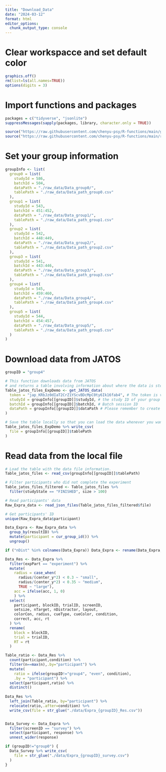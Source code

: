 ```yaml
---
title: "Download_Data"
date: "2024-03-12"
format: html
editor_options: 
  chunk_output_type: console
---
```


# Clear workspacce and set default color

```r
graphics.off()
rm(list=ls(all.names=TRUE))
options(digits = 3)
```

# Import functions and packages

```r

packages = c("tidyverse", "jsonlite")
suppressMessages(sapply(packages, library, character.only = TRUE))

source("https://raw.githubusercontent.com/chenyu-psy/R-functions/main/get-JATOS-data.R")
source("https://raw.githubusercontent.com/chenyu-psy/R-functions/main/read-json-files.R")

```

# Set your group information

```r

groupInfo <- list(
  group0 = list(
    studyId = 586,
    batchId = 504,
    dataPath = "./raw_data/Data_group0/",
    tablePath = "./raw_data/Data_path_group0.csv"
  ),
  group1 = list(
    studyId = 543,
    batchId = 451:452,
    dataPath = "./raw_data/Data_group1/",
    tablePath = "./raw_data/Data_path_group1.csv"
  ),
  group2 = list(
    studyId = 542,
    batchId = 448:449,
    dataPath = "./raw_data/Data_group2/",
    tablePath = "./raw_data/Data_path_group2.csv"
  ),
  group3 = list(
    studyId = 541,
    batchId = 443:446,
    dataPath = "./raw_data/Data_group3/",
    tablePath = "./raw_data/Data_path_group3.csv"
  ),
  group4 = list(
    studyId = 545,
    batchId = 459:460,
    dataPath = "./raw_data/Data_group4/",
    tablePath = "./raw_data/Data_path_group4.csv"
  ),
  group5 = list(
    studyId = 544,
    batchId = 454:457,
    dataPath = "./raw_data/Data_group5/",
    tablePath = "./raw_data/Data_path_group5.csv"
  )
)

```

# Download data from JATOS

```r

groupID = "group4"

# This function downloads data from JATOS
# and returns a table involving information about where the data is stored locally.
Table_jatos_files_ExpDemo <- get_JATOS_data(
  token = "jap_KRbJz0dIaT2CrZ1YScvBDcMpC0ty6Ik16fab4", # The token is valid until the 12th of May
  studyId = groupInfo[[groupID]]$studyId, # the study ID of your group
  batchId = groupInfo[[groupID]]$batchId, # Batch session ID
  dataPath = groupInfo[[groupID]]$dataPath # Please remember to create 
)

# Save the table locally so that you can load the data whenever you want.
Table_jatos_files_ExpDemo %>% write_csv(
  file = groupInfo[[groupID]]$tablePath
)

```

# Read data from the local file

```r

# Load the table with the data file information.
Table_jatos_files <- read_csv(groupInfo[[groupID]]$tablePath)

# Filter participants who did not complete the experiment
Table_jatos_files_filtered <- Table_jatos_files %>% 
  filter(studyState == "FINISHED", size > 100)

# Read participants' data
Raw_Expra_data <- read_json_files(Table_jatos_files_filtered$file)

# Get participants' ID
unique(Raw_Expra_data$participant)

Data_Expra <- Raw_Expra_data %>% 
  group_by(resultID) %>% 
  mutate(participant = cur_group_id()) %>% 
  ungroup()

if ("nDist" %in% colnames(Data_Expra)) Data_Expra <- rename(Data_Expra, nDistractor = nDist)

Data_Res <- Data_Expra %>% 
  filter(expPart == "experiment") %>% 
  mutate(
    radius = case_when(
      radius/(center_y*2) < 0.3 ~ "small",
      radius/(center_y*2) < 0.35 ~ "medium",
      TRUE ~ "large"),
    acc = ifelse(acc, 1, 0)
    ) %>%
  select(
    participant, blockID, trialID, screenID,
    setsize, nTarget, nDistractor, layout,
    colorCon, radius, cueType, cueColor, condition, 
    correct, acc, rt 
  ) %>% 
  rename(
    block = blockID,
    trial = trialID,
    RT = rt
  )

Table_ratio <- Data_Res %>% 
  count(participant,condition) %>% 
  filter(n==max(n),.by="participant") %>% 
  mutate(
    ratio = ifelse(groupID!="group4", "even", condition),
    .by = "participant") %>% 
  select(participant,ratio) %>% 
  distinct()
  
Data_Res %>%
  left_join(Table_ratio, by="participant") %>%
  relocate(ratio,.after=condition) %>%
  write_csv(file = str_glue("./data/Expra_{groupID}_Res.csv"))


Data_Survey <- Data_Expra %>% 
  filter(screenID == "survey") %>% 
  select(participant, response) %>% 
  unnest_wider(response)

if (groupID!="group0") {
  Data_Survey %>% write_csv(
    file = str_glue("./data/Expra_{groupID}_survey.csv")
  )
}

```

